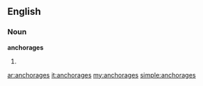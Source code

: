 ==English==

===Noun===
'''anchorages'''

# {{plural of|[[anchorage]]}}

[[ar:anchorages]]
[[it:anchorages]]
[[my:anchorages]]
[[simple:anchorages]]